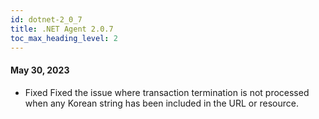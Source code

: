```yaml
---
id: dotnet-2_0_7
title: .NET Agent 2.0.7
toc_max_heading_level: 2
---
```


#### May 30, 2023

-   <Status>Fixed</Status> Fixed the issue where transaction termination is not processed when any Korean string has been included in the URL or resource.
